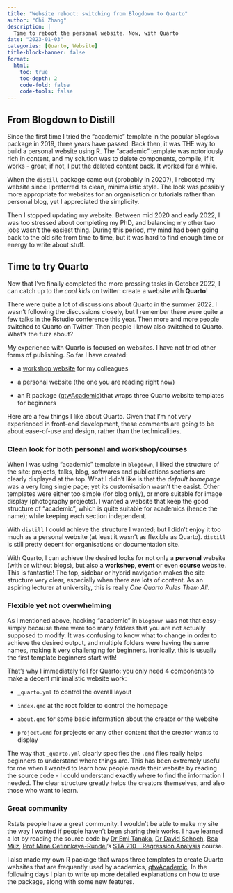 ```yaml
---
title: "Website reboot: switching from Blogdown to Quarto"
author: "Chi Zhang"
description: |
  Time to reboot the personal website. Now, with Quarto 
date: "2023-01-03"
categories: [Quarto, Website]
title-block-banner: false
format: 
  html:
    toc: true
    toc-depth: 2
    code-fold: false
    code-tools: false
---
```


## From Blogdown to Distill

Since the first time I tried the "academic" template in the popular `blogdown` package in 2019, three years have passed. Back then, it was THE way to build a personal website using R. The "academic" template was notoriously rich in content, and my solution was to delete components, compile, if it works - great; if not, I put the deleted content back. It worked for a while.

When the `distill` package came out (probably in 2020?), I rebooted my website since I preferred its clean, minimalistic style. The look was possibly more appropriate for websites for an organisation or tutorials rather than personal blog, yet I appreciated the simplicity. 

Then I stopped updating my website. Between mid 2020 and early 2022, I was too stressed about completing my PhD, and balancing my other two jobs wasn't the easiest thing. During this period, my mind had been going back to the old site from time to time, but it was hard to find enough time or energy to write about stuff.


## Time to try Quarto

Now that I've finally completed the more pressing tasks in October 2022, I can catch up to the *cool kids* on twitter: create a website with **Quarto**!

There were quite a lot of discussions about Quarto in the summer 2022. I wasn't following the discussions closely, but I remember there were quite a few talks in the Rstudio conference this year. Then more and more people switched to Quarto on Twitter. Then people I know also switched to Quarto. What's the fuzz about?

My experience with Quarto is focused on websites. I have not tried other forms of publishing. So far I have created: 

* a [workshop website](https://ocbe-uio.github.io/2022_bioinformatics_workshop/) for my colleagues

* a personal website (the one you are reading right now)

* an R package ([qtwAcademic](https://andreaczhang.github.io/rpkg/qtwAcademic/))that wraps three Quarto website templates for beginners

Here are a few things I like about Quarto. Given that I'm not very experienced in front-end development, these comments are going to be about ease-of-use and design, rather than the technicalities. 

### Clean look for both personal and workshop/courses

When I was using "academic" template in `blogdown`, I liked the structure of the site: projects, talks, blog, softwares and publications sections are clearly displayed at the top. What I didn't like is that the *default homepage* was a very long single page; yet its customisation wasn't the easist. Other templates were either too simple (for blog only), or more suitable for image display (photography projects). I wanted a website that keep the good structure of "academic", which is quite suitable for academics (hence the name); while keeping each section independent. 

With `distill` I could achieve the structure I wanted; but I didn't enjoy it too much as a personal website (at least it wasn't as flexible as Quarto). `distill` is still pretty decent for organisations or documentation site. 

With Quarto, I can achieve the desired looks for not only a **personal** website (with or without blogs), but also a **workshop, event** or even **course** website. This is fantastic! The top, sidebar or hybrid navigation makes the site structure very clear, especially when there are lots of content. As an aspiring lecturer at university, this is really *One Quarto Rules Them All*. 



### Flexible yet not overwhelming

As I mentioned above, hacking "academic" in `blogdown` was not that easy - simply because there were too many folders that you are not actually supposed to modify. It was confusing to know what to change in order to achieve the desired output, and multiple folders were having the same names, making it very challenging for beginners. Ironically, this is usually the first template beginners start with!

That's why I immediately fell for Quarto: you only need 4 components to make a decent minimalistic website work: 

* `_quarto.yml` to control the overall layout

* `index.qmd` at the root folder to control the homepage

* `about.qmd` for some basic information about the creator or the website

* `project.qmd` for projects or any other content that the creator wants to display

The way that `_quarto.yml` clearly specifies the `.qmd` files really helps beginners to understand where things are. This has been extremely useful for me when I wanted to learn how people made their website by reading the source code - I could understand exactly where to find the information I needed. The clear structure greatly helps the creators themselves, and also those who want to learn. 


### Great community

Rstats people have a great community. I wouldn't be able to make my site the way I wanted if people haven't been sharing their works. I have learned a lot by reading the source code by [Dr Emi Tanaka](https://emitanaka.org), [Dr David Schoch](https://mr.schochastics.net), [Bea Milz](https://beamilz.com), [Prof Mine Cetinnkaya-Rundel](https://mine-cr.com)'s [STA 210 - Regression Analysis](https://sta210-s22.github.io/website/) course. 

I also made my own R package that wraps three templates to create Quarto websites that are frequently used by academics, [qtwAcademic](https://andreaczhang.github.io/qtwAcademic/). In the following days I plan to write up more detailed explanations on how to use the package, along with some new features. 





